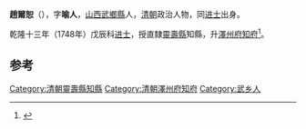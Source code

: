 '''趙爾恕'''（{{bd|?||?|}}），字'''喻人'''，[[山西|山西]][[武鄉縣|武鄉縣]]人，[[清朝|清朝]]政治人物，同[[进士|进士]]出身。

乾隆十三年（1748年）戊辰科[[进士|进士]]，授直隸[[靈壽縣|靈壽縣]]知縣，升[[澤州府|澤州府]][[知府|知府]]<ref>{{cite news|author=长治市地方志办公室主办|title=武乡县进士名录|url=http://www.dfz.changzhi.gov.cn/960rn.jsp?urltype=news.NewsContentUrl&wbnewsid=232152&wbtreeid=21514|accessdate=2013-08-19|newspaper=长治市情网|deadurl=yes|archiveurl=https://web.archive.org/web/20130818223824/http://www.dfz.changzhi.gov.cn/960rn.jsp?urltype=news.NewsContentUrl&wbnewsid=232152&wbtreeid=21514|archivedate=2013-08-18}}</ref>。

==参考==
{{reflist}}
{{清朝人物小作品}}
{{乾隆十三年戊辰科殿試金榜}}
{{DEFAULTSORT:Zhao趙}}
[[Category:清朝靈壽縣知縣|Category:清朝靈壽縣知縣]]
[[Category:清朝澤州府知府|Category:清朝澤州府知府]]
[[Category:武乡人|Category:武乡人]]